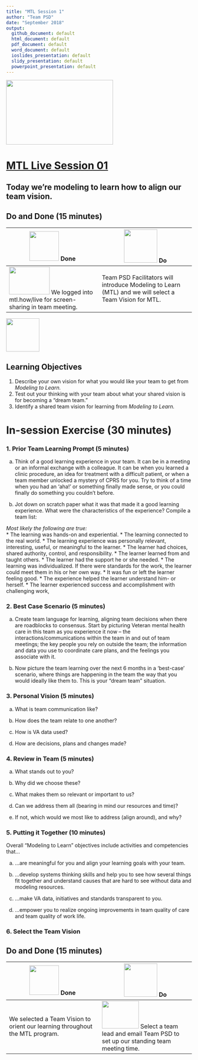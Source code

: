 ```yaml
---
title: "MTL Session 1"
author: "Team PSD"
date: "September 2018"
output: 
  github_document: default
  html_document: default
  pdf_document: default
  word_document: default
  ioslides_presentation: default
  slidy_presentation: default
  powerpoint_presentation: default
---
```


<img src = "https://github.com/lzim/teampsd/blob/master/resources/logos/mtl_live_sq_sm.png"
     height = "175" width = "290">  

# [MTL Live Session 01](https://github.com/lzim/teampsd/blob/master/mtl_facilitate_workgroup/mtl_live_guide/mtl_live_session01_see.Rmd "MTL Live Session 01")

## Today we're modeling to learn how to align our team vision.

## Do and Done (15 minutes)
<!-- Do/Done Tables -->
| <img src = "https://raw.githubusercontent.com/lzim/teampsd/hexagon_icons/np_hexagon-check-mark_309690_003F72.png" height = "80" width = "80"> **Done** | <img src = "https://raw.githubusercontent.com/lzim/teampsd/hexagon_icons/np_synchronize_778914_003F72.png" height = "90" width = "90"> **Do** |
| --- | --- | 
|[<img src = "https://raw.githubusercontent.com/lzim/teampsd/master/resources/logos/mtl_how_live_sm.png" height = "75" width = "110">](http://mtl.how/live) We logged into mtl.how/live for screen-sharing in team meeting. | Team PSD Facilitators will introduce Modeling to Learn (MTL) and we will select a Team Vision for MTL. | 

<!-- Learning Objectives Icon --> 
<img src = "https://github.com/lzim/teampsd/blob/master/resources/icons/we_decided_learning_objectives.png" height = "90" width = "90" style ="display: inline-block"/> 

## Learning Objectives

1. Describe your own vision for what you would like your team to get from *Modeling to Learn.*
2. Test out your thinking with your team about what your shared vision is for becoming a "dream team."
3. Identify a shared team vision for learning from *Modeling to Learn.*

# In-session Exercise (30 minutes)

### 1. Prior Team Learning Prompt (5 minutes) 

a. Think of a good learning experience in your team. It can be in a meeting or an informal exchange with a colleague. It can be when you learned a clinic procedure, an idea for treatment with a difficult patient, or when a team member unlocked a mystery of CPRS for you. Try to think of a time when you had an ‘aha!’ or something finally made sense, or you could finally do something you couldn’t before.  

b. Jot down on scratch paper what it was that made it a good learning experience. What were the characteristics of the experience? Compile a team list:  

*Most likely the following are true:*   
* The learning was hands-on and experiential.
* The learning connected to the real world.
* The learning experience was personally relevant, interesting, useful, or meaningful to the learner.
* The learner had choices, shared authority, control, and responsibility.
* The learner learned from and taught others.
* The learner had the support he or she needed.
* The learning was individualized. If there were standards for the work, the learner could meet them in his or her own way.
* It was fun or left the learner feeling good.
* The experience helped the learner understand him- or herself.
* The learner experienced success and accomplishment with challenging work,

### 2. Best Case Scenario (5 minutes)

a. Create team language for learning, aligning team decisions when there are roadblocks to consensus. Start by picturing Veteran mental health care in this team as you experience it now – the interactions/communications within the team in and out of team meetings; the key people you rely on outside the team; the information and data you use to coordinate care plans, and the feelings you associate with it.  

b. Now picture the team learning over the next 6 months in a ‘best-case’ scenario, where things are happening in the team the way that you would ideally like them to. This is your “dream team” situation.  

### 3. Personal Vision (5 minutes)  

a. What is team communication like?

b. How does the team relate to one another?

c. How is VA data used?

d. How are decisions, plans and changes made?

### 4. Review in Team (5 minutes)  

a. What stands out to you?

b. Why did we choose these?

c. What makes them so relevant or important to us?

d. Can we address them all (bearing in mind our resources and time)?

e. If not, which would we most like to address (align around), and why?

### 5. Putting it Together (10 minutes)

Overall "Modeling to Learn" objectives include activities and competencies that…

a. …are meaningful for you and align your learning goals with your team.

b. …develop systems thinking skills and help you to see how several things fit together and understand causes that are hard to see without data and modeling resources.

c. …make VA data, initiatives and standards transparent to you. 

d. …empower you to realize ongoing improvements in team quality of care and team quality of work life.

### 6. Select the Team Vision

## Do and Done (15 minutes)
<!-- Do/Done Tables -->
| <img src = "https://raw.githubusercontent.com/lzim/teampsd/hexagon_icons/np_hexagon-check-mark_309690_003F72.png" height = "80" width = "80"> **Done** | <img src = "https://raw.githubusercontent.com/lzim/teampsd/hexagon_icons/np_synchronize_778914_003F72.png" height = "90" width = "90"> **Do** |
| --- | --- | 
| We selected a Team Vision to orient our learning throughout the MTL program.  | [<img src = "https://raw.githubusercontent.com/lzim/teampsd/teampsd_style/teampsd_logo/va_team_psd_logo_sq_sm.png" height = "75" width = "100">](mailto:lindsey.zimmerman@va.gov;stacey.park2@va.gov) Select a team lead and email Team PSD to set up our standing team meeting time. |



